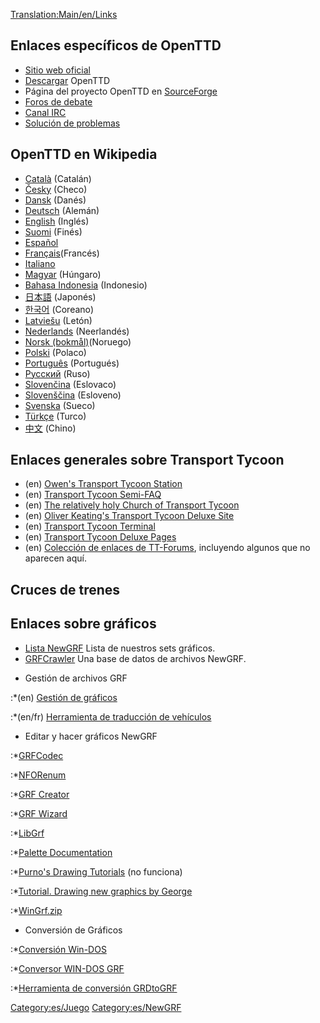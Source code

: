 [[Translation:Main/en/Links]]{{es/Tabla de contenido}}

==Enlaces específicos de OpenTTD==
*[http://www.openttd.org Sitio web oficial]
*[[Main/es/Descargar|Descargar]] OpenTTD
*Página del proyecto OpenTTD en [http://sourceforge.net/projects/openttd SourceForge]
*[http://www.tt-forums.net/viewforum.php?f=55 Foros de debate]
*[irc://irc.oftc.net/openttd Canal IRC]
*[[Main/es/Solución de problemas|Solución de problemas]]

==OpenTTD en Wikipedia==
*[http://ca.wikipedia.org/wiki/OpenTTD Català] (Catalán)
*[http://cs.wikipedia.org/wiki/OpenTTD Česky] (Checo)
*[http://de.wikipedia.org/wiki/OpenTTD Dansk] (Danés)
*[http://de.wikipedia.org/wiki/OpenTTD Deutsch] (Alemán)
*[http://en.wikipedia.org/wiki/OpenTTD English] (Inglés)
*[http://fi.wikipedia.org/wiki/OpenTTD Suomi] (Finés)
*[http://es.wikipedia.org/wiki/OpenTTD Español]
*[http://fr.wikipedia.org/wiki/OpenTTD Français](Francés)
*[http://it.wikipedia.org/wiki/Transport_Tycoon Italiano]
*[http://hu.wikipedia.org/wiki/OpenTTD Magyar] (Húngaro)
*[http://id.wikipedia.org/wiki/OpenTTD Bahasa Indonesia] (Indonesio)
*[http://ja.wikipedia.org/wiki/OpenTTD 日本語] (Japonés)
*[http://ko.wikipedia.org/wiki/OpenTTD 한국어] (Coreano)
*[http://lv.wikipedia.org/wiki/OpenTTD Latviešu] (Letón)
*[http://nl.wikipedia.org/wiki/OpenTTD Nederlands] (Neerlandés)
*[http://no.wikipedia.org/wiki/OpenTTD Norsk (bokmål)](Noruego)
*[http://pl.wikipedia.org/wiki/OpenTTD Polski] (Polaco)
*[http://pt.wikipedia.org/wiki/OpenTTD Português] (Portugués)
*[http://ru.wikipedia.org/wiki/OpenTTD Русский] (Ruso)
*[http://sk.wikipedia.org/wiki/OpenTTD Slovenčina] (Eslovaco)
*[http://sl.wikipedia.org/wiki/OpenTTD Slovenščina] (Esloveno)
*[http://sv.wikipedia.org/wiki/OpenTTD Svenska] (Sueco)
*[http://tr.wikipedia.org/wiki/OpenTTD Türkçe] (Turco)
*[http://zh.wikipedia.org/wiki/OpenTTD 中文] (Chino)

==Enlaces generales sobre Transport Tycoon==
*(en) [http://www.transporttycoon.net/ Owen's Transport Tycoon Station]
*(en) [http://i-want-a-website.com/about-tt/ Transport Tycoon Semi-FAQ]
*(en) [http://www.nylon.net/ttd/index.html The relatively holy Church of Transport Tycoon]
*(en) [http://o-keating.com/ttd/ Oliver Keating's Transport Tycoon Deluxe Site]
*(en) [http://www.tt-terminal.co.uk Transport Tycoon Terminal]
*(en) [http://www.tycoongames.net/ttdpages.html Transport Tycoon Deluxe Pages]
*(en) [http://linkage.tt-forums.net/ Colección de enlaces de TT-Forums], incluyendo algunos que no aparecen aquí.

== Cruces de trenes ==
{{:Enlaces/Cruces de trenes/Es}}

==Enlaces sobre gráficos==
* [[Main/es/Lista NewGRF|Lista NewGRF]] Lista de nuestros sets gráficos.
* [http://grfcrawler.tt-forums.net/ GRFCrawler] Una base de datos de archivos NewGRF.

* Gestión de archivos GRF
:*(en) [http://ttdpatch.de.vu Gestión de gráficos]
:*(en/fr) [http://www.antp.be/ttd/ Herramienta de traducción de vehículos]

*Editar y hacer gráficos NewGRF
:*[http://dev.openttdcoop.org/projects/grfcodec/ GRFCodec]
:*[http://dev.openttdcoop.org/projects/nforenum/ NFORenum]
:*[http://www.tt-forums.net/viewtopic.php?t=6326 GRF Creator]
:*[http://www.andreszsogon.com/grf-wizard/ GRF Wizard]
:*[http://www.tt-forums.net/viewtopic.php?t=4968 LibGrf]
:*[http://www.tt-forums.net/viewtopic.php?t=6002 Palette Documentation]
:*[http://users.tt-forums.net/purno/PDT/index.php Purno's Drawing Tutorials] (no funciona) 
:*[http://wiki.ttdpatch.net/tiki-index.php?page=DrawingSprites Tutorial. Drawing new graphics by George]
:*[http://ade.se/projects/wingrf/wingrf.zip WinGrf.zip]

*Conversión de Gráficos
:*[http://www.tt-forums.net/viewtopic.php?t=4447 Conversión Win-DOS]
:*[http://www.tt-forums.net/viewtopic.php?p=236890#236890 Conversor WIN-DOS GRF]
:*[http://www.tt-forums.net/viewtopic.php?t=5226 Herramienta de conversión GRDtoGRF]

[[Category:es/Juego]]
[[Category:es/NewGRF]]